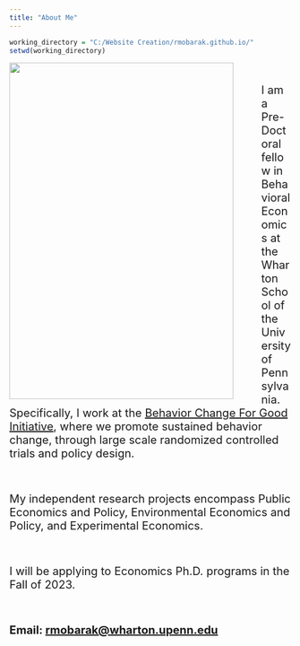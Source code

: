 ```yaml
---
title: "About Me"
---
```


```r
working_directory = "C:/Website Creation/rmobarak.github.io/"
setwd(working_directory)
```

<img src = "files/website_photo.jpg" width = "400" height = "600" style = "float:left; padding-right:50px">

<br>

<p style = "font-size:20px"> I am a Pre-Doctoral fellow in Behavioral Economics at the Wharton School of the University of Pennsylvania. Specifically, I work at the <a href = "https://bcfg.wharton.upenn.edu/"> Behavior Change For Good Initiative</a>, where we promote sustained behavior change, through large scale randomized controlled trials and policy design. </p> 

<br>

<p style = "font-size:20px"> My independent research projects encompass Public Economics and Policy, Environmental Economics and Policy, and Experimental Economics. </p> 

<br>

<p style = "font-size:20px"> I will be applying to Economics Ph.D. programs in the Fall of 2023. </p>

<br>

<p style = "font-size:20px"> <strong> Email: <u> rmobarak@wharton.upenn.edu </u> </strong> </p>